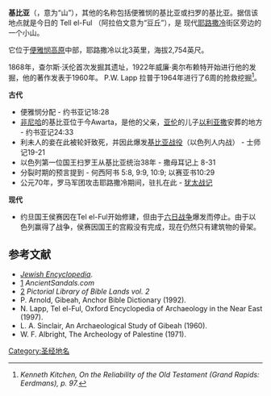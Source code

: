 {{coord|31|49|24.14|N|035|13|52.14|E|type:landmark|display=title}}
'''基比亚'''（{{lang-he|גבעה}}，意为“山”），其他的名称包括便雅悯的基比亚或扫罗的基比亚。据信该地点就是今日的 Tell el-Ful （阿拉伯文意为“豆丘”），是 现代[[耶路撒冷|耶路撒冷]]{{tsl|en|Pisgat Ze'ev||Pisgat Ze'ev}}街区旁边的一个小山。

它位于[[便雅悯支派|便雅悯高原]]中部，耶路撒冷以北3英里，海拔2,754英尺。

1868年，查尔斯·沃伦首次发掘其遗址，1922年威廉·奥尔布赖特开始进行他的发掘，他的著作发表于1960年。 P.W. Lapp 拉普于1964年进行了6周的抢救挖掘<ref>
''Kenneth Kitchen, On the Reliability of the Old Testament (Grand Rapids: Eerdmans), p. 97.''
</ref>。 

'''古代'''
*便雅悯分配 - 约书亚记18:28
*[[非尼哈|非尼哈]]的基比亚位于今Awarta，是他的父亲，[[亚伦|亚伦]]的儿子[[以利亚撒|以利亚撒]]安葬的地方  - 约书亚记24:33 
*利未人的妾在此被轮奸致死，并因此爆发[[基比亚战役|基比亚战役]]（以色列人内战） - 士师记19-21
*以色列第一位国王扫罗王从基比亚统治38年 - 撒母耳记上 8-31
*分裂时期的预言提到 - 何西阿书 5:8, 9:9, 10:9; 以赛亚书10:29
*公元70年，罗马军团攻击耶路撒冷期间，驻扎在此 - [[犹太战记|犹太战记]]

'''现代'''
* 约旦国王侯赛因在Tel el-Ful开始修建{{tsl|en|Royal Palace, Tell el-Ful||皇宫}}，但由于[[六日战争|六日战争]]爆发而停止。由于以色列赢得了战争，侯赛因国王的宫殿没有完成，现在仍然只有建筑物的骨架。

== 参考文献 ==
{{commonscat|Gibeah}}
*[http://www.jewishencyclopedia.com/view.jsp?artid=218&letter=G ''Jewish Encyclopedia'']{{Wayback|url=http://www.jewishencyclopedia.com/view.jsp?artid=218&letter=G |date=20110523092114 }}.
*[http://www.ancientsandals.com/overviews/gibeah.htm]{{Wayback|url=http://www.ancientsandals.com/overviews/gibeah.htm |date=20110518160721 }} ''AncientSandals.com''
*[https://web.archive.org/web/20110517050710/http://www.bibleplaces.com/2samaria.htm]  ''Pictorial Library of Bible Lands vol. 2''
*P. Arnold, Gibeah, Anchor Bible Dictionary (1992).
*N. Lapp, Tel el-Ful, Oxford Encyclopedia of Archaeology in the Near East (1997).
*L. A. Sinclair, An Archaeological Study of Gibeah (1960).
*W. F. Albright, The Archeology of Palestine (1971).
<references/>

{{Authority control}}
[[Category:圣经地名|Category:圣经地名]]